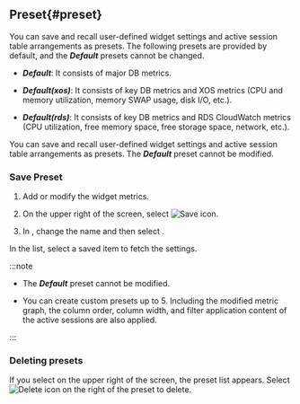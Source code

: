 ## Preset{#preset}

<InDoc product="postgresql,mysql">

You can save and recall user-defined widget settings and active session table arrangements as presets. The following presets are provided by default, and the **_Default_** presets cannot be changed.

<ImgLang img='db-preset-list.png' desc='Preset' />

- **_Default_**: It consists of major DB metrics.

- **_Default(xos)_**: It consists of key DB metrics and XOS metrics (CPU and memory utilization, memory SWAP usage, disk I/O, etc.).

- **_Default(rds)_**: It consists of key DB metrics and RDS CloudWatch metrics (CPU utilization, free memory space, free storage space, network, etc.).

</InDoc>

<InDoc product="redis,mongodb">

You can save and recall user-defined widget settings and active session table arrangements as presets. The **_Default_** preset cannot be modified.

<ImgLang img='db-dashboard-preset.png' desc='Preset' />

</InDoc>

### Save Preset

1. Add or modify the widget metrics.

2. On the upper right of the screen, select ![Save icon](/img/ic-save.svg). 

3. In <Cmdname sid="save_preset" className="uitext" />, change the name and then select <Cmdname sid="save" className="uitext" />.

In the <Cmdname sid="preset" className="uitext" /> list, select a saved item to fetch the settings.

:::note

- The **_Default_** preset cannot be modified. 

- You can create custom presets up to 5. Including the modified metric graph, the column order, column width, and filter application content of the active sessions are also applied.

:::

### Deleting presets

If you select <Cmdname sid="preset" className="uitext" /> on the upper right of the screen, the preset list appears. Select ![Delete icon](/img/ico-remove.svg) on the right of the preset to delete.
